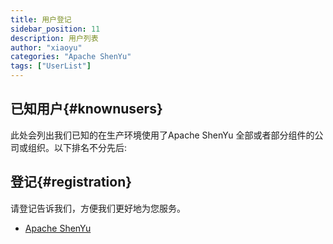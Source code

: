 ```yaml
---
title: 用户登记
sidebar_position: 11
description: 用户列表
author: "xiaoyu"
categories: "Apache ShenYu"
tags: ["UserList"]
---
```



## 已知用户{#knownusers}

此处会列出我们已知的在生产环境使用了Apache ShenYu 全部或者部分组件的公司或组织。以下排名不分先后:

<Users />

## 登记{#registration}

请登记告诉我们，方便我们更好地为您服务。

* [Apache ShenYu](https://github.com/apache/incubator-shenyu/issues/68)
